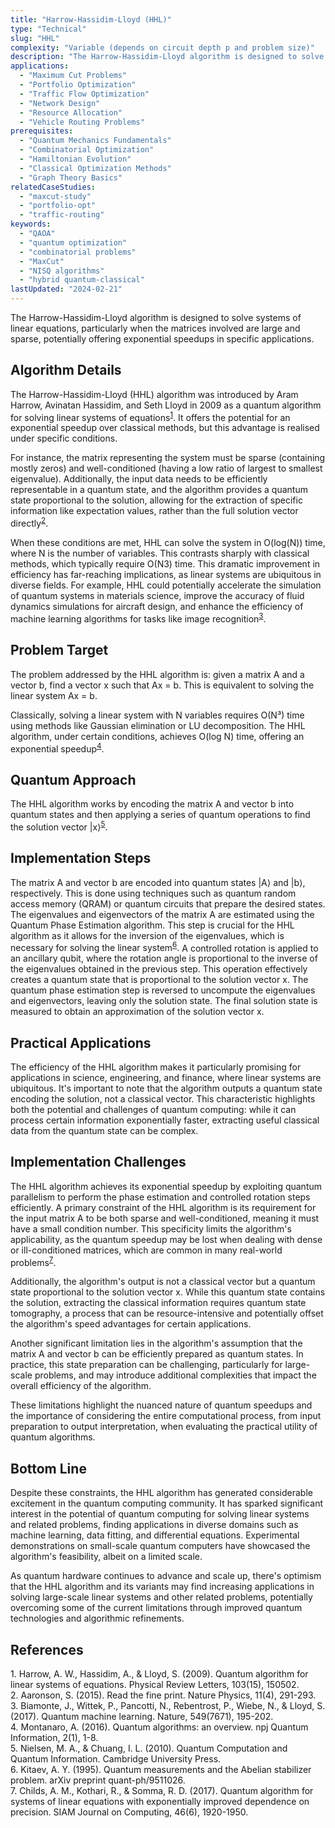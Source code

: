 ```yaml
---
title: "Harrow-Hassidim-Lloyd (HHL)"
type: "Technical"
slug: "HHL"
complexity: "Variable (depends on circuit depth p and problem size)"
description: "The Harrow-Hassidim-Lloyd algorithm is designed to solve systems of linear equations, particularly when the matrices involved are large and sparse, potentially offering exponential speedups in specific applications."
applications:
  - "Maximum Cut Problems"
  - "Portfolio Optimization"
  - "Traffic Flow Optimization"
  - "Network Design"
  - "Resource Allocation"
  - "Vehicle Routing Problems"
prerequisites:
  - "Quantum Mechanics Fundamentals"
  - "Combinatorial Optimization"
  - "Hamiltonian Evolution"
  - "Classical Optimization Methods"
  - "Graph Theory Basics"
relatedCaseStudies:
  - "maxcut-study"
  - "portfolio-opt"
  - "traffic-routing"
keywords:
  - "QAOA"
  - "quantum optimization"
  - "combinatorial problems"
  - "MaxCut"
  - "NISQ algorithms"
  - "hybrid quantum-classical"
lastUpdated: "2024-02-21"
---
```


The Harrow-Hassidim-Lloyd algorithm is designed to solve systems of linear equations, particularly when the matrices involved are large and sparse, potentially offering exponential speedups in specific applications.

## Algorithm Details

The Harrow-Hassidim-Lloyd (HHL) algorithm was introduced by Aram Harrow, Avinatan Hassidim, and Seth Lloyd in 2009 as a quantum algorithm for solving linear systems of equations<sup><a href="#ref-1">1</a></sup>. It offers the potential for an exponential speedup over classical methods, but this advantage is realised under specific conditions.

For instance, the matrix representing the system must be sparse (containing mostly zeros) and well-conditioned (having a low ratio of largest to smallest eigenvalue). Additionally, the input data needs to be efficiently representable in a quantum state, and the algorithm provides a quantum state proportional to the solution, allowing for the extraction of specific information like expectation values, rather than the full solution vector directly<sup><a href="#ref-2">2</a></sup>.

When these conditions are met, HHL can solve the system in O(log(N)) time, where N is the number of variables. This contrasts sharply with classical methods, which typically require O(N3) time. This dramatic improvement in efficiency has far-reaching implications, as linear systems are ubiquitous in diverse fields. For example, HHL could potentially accelerate the simulation of quantum systems in materials science, improve the accuracy of fluid dynamics simulations for aircraft design, and enhance the efficiency of machine learning algorithms for tasks like image recognition<sup><a href="#ref-3">3</a></sup>.

## Problem Target

The problem addressed by the HHL algorithm is: given a matrix A and a vector b, find a vector x such that Ax = b. This is equivalent to solving the linear system Ax = b.

Classically, solving a linear system with N variables requires O(N³) time using methods like Gaussian elimination or LU decomposition. The HHL algorithm, under certain conditions, achieves O(log N) time, offering an exponential speedup<sup><a href="#ref-4">4</a></sup>.

## Quantum Approach

The HHL algorithm works by encoding the matrix A and vector b into quantum states and then applying a series of quantum operations to find the solution vector |x⟩<sup><a href="#ref-5">5</a></sup>.

## Implementation Steps

<Steps>
  <Step title="Quantum state preparation">
    The matrix A and vector b are encoded into quantum states |A⟩ and |b⟩, respectively. This is done using techniques such as quantum random access memory (QRAM) or quantum circuits that prepare the desired states.
  </Step>

  <Step title="Quantum phase estimation">
    The eigenvalues and eigenvectors of the matrix A are estimated using the Quantum Phase Estimation algorithm. This step is crucial for the HHL algorithm as it allows for the inversion of the eigenvalues, which is necessary for solving the linear system<sup><a href="#ref-6">6</a></sup>.
  </Step>

  <Step title="Controlled rotation">
    A controlled rotation is applied to an ancillary qubit, where the rotation angle is proportional to the inverse of the eigenvalues obtained in the previous step. This operation effectively creates a quantum state that is proportional to the solution vector x.
  </Step>

  <Step title="Uncomputation">
    The quantum phase estimation step is reversed to uncompute the eigenvalues and eigenvectors, leaving only the solution state.
  </Step>

  <Step title="Measurement">
    The final solution state is measured to obtain an approximation of the solution vector x.
  </Step>
</Steps>

## Practical Applications

The efficiency of the HHL algorithm makes it particularly promising for applications in science, engineering, and finance, where linear systems are ubiquitous. It's important to note that the algorithm outputs a quantum state encoding the solution, not a classical vector. This characteristic highlights both the potential and challenges of quantum computing: while it can process certain information exponentially faster, extracting useful classical data from the quantum state can be complex.

## Implementation Challenges

The HHL algorithm achieves its exponential speedup by exploiting quantum parallelism to perform the phase estimation and controlled rotation steps efficiently. A primary constraint of the HHL algorithm is its requirement for the input matrix A to be both sparse and well-conditioned, meaning it must have a small condition number. This specificity limits the algorithm's applicability, as the quantum speedup may be lost when dealing with dense or ill-conditioned matrices, which are common in many real-world problems<sup><a href="#ref-7">7</a></sup>.

Additionally, the algorithm's output is not a classical vector but a quantum state proportional to the solution vector x. While this quantum state contains the solution, extracting the classical information requires quantum state tomography, a process that can be resource-intensive and potentially offset the algorithm's speed advantages for certain applications.

Another significant limitation lies in the algorithm's assumption that the matrix A and vector b can be efficiently prepared as quantum states. In practice, this state preparation can be challenging, particularly for large-scale problems, and may introduce additional complexities that impact the overall efficiency of the algorithm.

These limitations highlight the nuanced nature of quantum speedups and the importance of considering the entire computational process, from input preparation to output interpretation, when evaluating the practical utility of quantum algorithms.

## Bottom Line

Despite these constraints, the HHL algorithm has generated considerable excitement in the quantum computing community. It has sparked significant interest in the potential of quantum computing for solving linear systems and related problems, finding applications in diverse domains such as machine learning, data fitting, and differential equations. Experimental demonstrations on small-scale quantum computers have showcased the algorithm's feasibility, albeit on a limited scale. 

As quantum hardware continues to advance and scale up, there's optimism that the HHL algorithm and its variants may find increasing applications in solving large-scale linear systems and other related problems, potentially overcoming some of the current limitations through improved quantum technologies and algorithmic refinements.

## References

<div className="references-section">
  <div id="ref-1" className="reference-item">
    1. Harrow, A. W., Hassidim, A., & Lloyd, S. (2009). Quantum algorithm for linear systems of equations. Physical Review Letters, 103(15), 150502.
  </div>
  <div id="ref-2" className="reference-item">
    2. Aaronson, S. (2015). Read the fine print. Nature Physics, 11(4), 291-293.
  </div>
  <div id="ref-3" className="reference-item">
    3. Biamonte, J., Wittek, P., Pancotti, N., Rebentrost, P., Wiebe, N., & Lloyd, S. (2017). Quantum machine learning. Nature, 549(7671), 195-202.
  </div>
  <div id="ref-4" className="reference-item">
    4. Montanaro, A. (2016). Quantum algorithms: an overview. npj Quantum Information, 2(1), 1-8.
  </div>
  <div id="ref-5" className="reference-item">
    5. Nielsen, M. A., & Chuang, I. L. (2010). Quantum Computation and Quantum Information. Cambridge University Press.
  </div>
  <div id="ref-6" className="reference-item">
    6. Kitaev, A. Y. (1995). Quantum measurements and the Abelian stabilizer problem. arXiv preprint quant-ph/9511026.
  </div>
  <div id="ref-7" className="reference-item">
    7. Childs, A. M., Kothari, R., & Somma, R. D. (2017). Quantum algorithm for systems of linear equations with exponentially improved dependence on precision. SIAM Journal on Computing, 46(6), 1920-1950.
  </div>
</div>